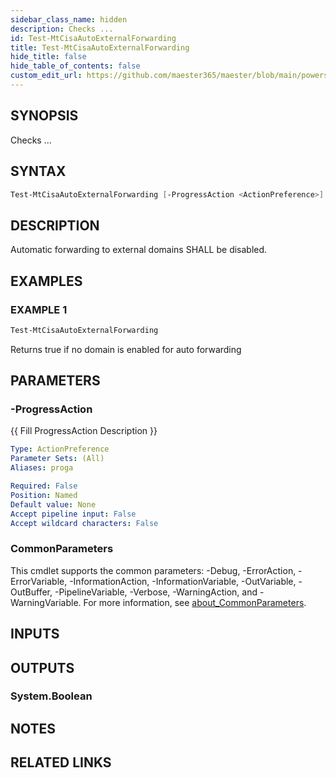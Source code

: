 ```yaml
---
sidebar_class_name: hidden
description: Checks ...
id: Test-MtCisaAutoExternalForwarding
title: Test-MtCisaAutoExternalForwarding
hide_title: false
hide_table_of_contents: false
custom_edit_url: https://github.com/maester365/maester/blob/main/powershell/public/Test-MtCisaAutoExternalForwarding.ps1
---
```


## SYNOPSIS

Checks ...

## SYNTAX

```powershell
Test-MtCisaAutoExternalForwarding [-ProgressAction <ActionPreference>] [<CommonParameters>]
```

## DESCRIPTION

Automatic forwarding to external domains SHALL be disabled.

## EXAMPLES

### EXAMPLE 1

```powershell
Test-MtCisaAutoExternalForwarding
```

Returns true if no domain is enabled for auto forwarding

## PARAMETERS

### -ProgressAction

\{\{ Fill ProgressAction Description \}\}

```yaml
Type: ActionPreference
Parameter Sets: (All)
Aliases: proga

Required: False
Position: Named
Default value: None
Accept pipeline input: False
Accept wildcard characters: False
```

### CommonParameters

This cmdlet supports the common parameters: -Debug, -ErrorAction, -ErrorVariable, -InformationAction, -InformationVariable, -OutVariable, -OutBuffer, -PipelineVariable, -Verbose, -WarningAction, and -WarningVariable. For more information, see [about_CommonParameters](http://go.microsoft.com/fwlink/?LinkID=113216).

## INPUTS

## OUTPUTS

### System.Boolean

## NOTES

## RELATED LINKS

